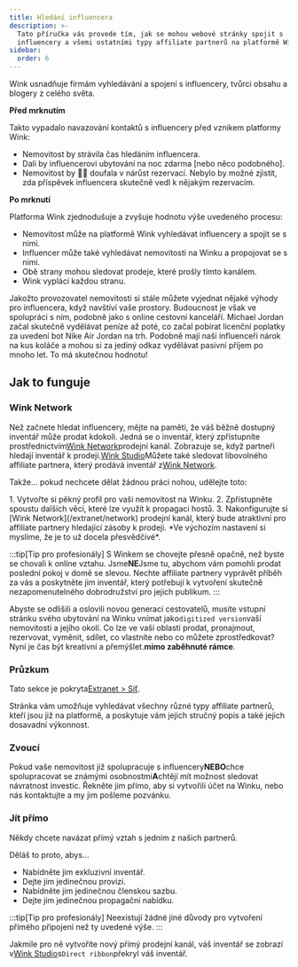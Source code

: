 ```yaml
---
title: Hledání influencera
description: >-
  Tato příručka vás provede tím, jak se mohou webové stránky spojit s
  influencery a všemi ostatními typy affiliate partnerů na platformě Wink.
sidebar:
  order: 6
---
```


Wink usnadňuje firmám vyhledávání a spojení s influencery, tvůrci obsahu a blogery z celého světa.

**Před mrknutím**

Takto vypadalo navazování kontaktů s influencery před vznikem platformy Wink:

* Nemovitost by strávila čas hledáním influencera.
* Dali by influencerovi ubytování na noc zdarma \[nebo něco podobného].
* Nemovitost by 🤞🏻 doufala v nárůst rezervací. Nebylo by možné zjistit, zda příspěvek influencera skutečně vedl k nějakým rezervacím.

**Po mrknutí**

Platforma Wink zjednodušuje a zvyšuje hodnotu výše uvedeného procesu:

* Nemovitost může na platformě Wink vyhledávat influencery a spojit se s nimi.
* Influencer může také vyhledávat nemovitosti na Winku a propojovat se s nimi.
* Obě strany mohou sledovat prodeje, které prošly tímto kanálem.
* Wink vyplácí každou stranu.

Jakožto provozovatel nemovitosti si stále můžete vyjednat nějaké výhody pro influencera, když navštíví vaše prostory.
Budoucnost je však ve spolupráci s ním, podobně jako s online cestovní kanceláří.
Michael Jordan začal skutečně vydělávat peníze až poté, co začal pobírat licenční poplatky za uvedení bot Nike Air Jordan na trh. Podobně mají naši influenceři nárok na kus koláče a mohou si za jediný odkaz vydělávat pasivní příjem po mnoho let. To má skutečnou hodnotu!

## Jak to funguje

### Wink Network

Než začnete hledat influencery, mějte na paměti, že váš běžně dostupný inventář může prodat kdokoli.
Jedná se o inventář, který zpřístupníte prostřednictvím[Wink Network](/extranet/network)prodejní kanál.
Zobrazuje se, když partneři hledají inventář k prodeji.[Wink Studio](/studio/what-is-studio)Můžete také sledovat libovolného affiliate partnera, který prodává inventář z[Wink Network](/extranet/network).

Takže... pokud nechcete dělat žádnou práci nohou, udělejte toto:

<Steps>
  1. Vytvořte si pěkný profil pro vaši nemovitost na Winku.
  2. Zpřístupněte spoustu dalších věcí, které lze využít k propagaci hostů.
  3. Nakonfigurujte si [Wink Network](/extranet/network) prodejní kanál, který bude atraktivní pro affiliate partnery hledající zásoby k prodeji. *Ve výchozím nastavení si myslíme, že je to už docela přesvědčivé*.
</Steps>


:::tip\[Tip pro profesionály]
S Winkem se chovejte přesně opačně, než byste se chovali k online vztahu. Jsme**NE**Jsme tu, abychom vám pomohli prodat poslední pokoj v domě se slevou.
Nechte affiliate partnery vyprávět příběh za vás a poskytněte jim inventář, který potřebují k vytvoření skutečně nezapomenutelného dobrodružství pro jejich publikum.
:::

Abyste se odlišili a oslovili novou generaci cestovatelů, musíte vstupní stránku svého ubytování na Winku vnímat jako`digitized version`vaší nemovitosti a jejího okolí.
Co lze ve vaší oblasti prodat, pronajmout, rezervovat, vyměnit, sdílet, co vlastníte nebo co můžete zprostředkovat? Nyní je čas být kreativní a přemýšlet.**mimo zaběhnuté rámce**.

### Průzkum

Tato sekce je pokryta[Extranet > Síť](/extranet/network/#explore-network).

Stránka vám umožňuje vyhledávat všechny různé typy affiliate partnerů, kteří jsou již na platformě, a poskytuje vám jejich stručný popis a také jejich dosavadní výkonnost.

### Zvoucí

Pokud vaše nemovitost již spolupracuje s influencery**NEBO**chce spolupracovat se známými osobnostmi**A**chtějí mít možnost sledovat návratnost investic.
Řekněte jim přímo, aby si vytvořili účet na Winku, nebo nás kontaktujte a my jim pošleme pozvánku.

### Jít přímo

Někdy chcete navázat přímý vztah s jedním z našich partnerů.

Děláš to proto, abys...

* Nabídněte jim exkluzivní inventář.
* Dejte jim jedinečnou provizi.
* Nabídněte jim jedinečnou členskou sazbu.
* Dejte jim jedinečnou propagační nabídku.

:::tip\[Tip pro profesionály]
Neexistují žádné jiné důvody pro vytvoření přímého připojení než ty uvedené výše.
:::

Jakmile pro ně vytvoříte nový přímý prodejní kanál, váš inventář se zobrazí v[Wink Studio](/studio/what-is-studio)s`Direct ribbon`překryl váš inventář.

